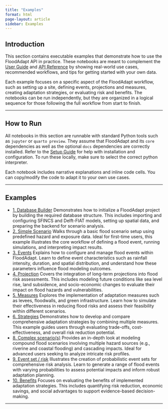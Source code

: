 ```yaml
---
title: "Examples"
format: html
page-layout: article
sidebar: Examples
---
```


## Introduction

This section contains executable examples that demonstrate how to use the FloodAdapt API in practice.
These notebooks are meant to complement the [User Guide](../4_user_guide/index.qmd) and [API Reference](../api_ref/api_index.qmd) by showing real-world use cases, recommended workflows, and tips for getting started with your own data.

Each example focuses on a specific aspect of the FloodAdapt workflow, such as setting up a site, defining events, projections and measures, creating adaptation strategies, or evaluating risk and benefits.
The notebooks can be run independently, but they are organized in a logical sequence for those following the full workflow from start to finish.

---

## How to Run

All notebooks in this section are runnable with standard Python tools such as `jupyter` or `quarto preview`.
They assume that FloodAdapt and its `core` dependencies as well as the optional `docs` dependencies are correctly installed.
Refer to the [Setup Guide](../3_setup_guide/index.qmd) for help with installation and configuration.
To run these locally, make sure to select the correct python interpreter.

Each notebook includes narrative explanations and inline code cells. You can copy/modify the code to adapt it to your own use cases.

---

## Examples

- [1. Database Builder](database_builder/index.qmd) Demonstrates how to initialize a FloodAdapt project by building the required database structure. This includes importing and configuring SFINCS and Delft-FIAT models, setting up spatial data, and preparing the backend for scenario analysis.
- [2. Simple Scenario](scenarios/simple_scenario.ipynb) Walks through a basic flood scenario setup using predefined hazard and exposure data. Ideal for first-time users, this example illustrates the core workflow of defining a flood event, running simulations, and interpreting impact results.
- [3. Events ](events/index.qmd) Explains how to configure and manage flood events within FloodAdapt. Learn to define event characteristics such as rainfall intensity, duration, and spatial distribution, and understand how these parameters influence flood modeling outcomes.
- [4. Projection ](projections/projections.ipynb) Covers the integration of long-term projections into flood risk assessments. This includes modeling future conditions like sea level rise, land subsidence, and socio-economic changes to evaluate their impact on flood hazards and vulnerabilities.
- [5. Measures](measures/index.qmd) Explores the implementation of adaptation measures such as levees, floodwalls, and green infrastructure. Learn how to simulate their effectiveness in reducing flood risks and assess their feasibility within different scenarios.
- [6. Strategies](strategies/index.qmd) Demonstrates how to develop and compare comprehensive adaptation strategies by combining multiple measures. This example guides users through evaluating trade-offs, cost-effectiveness, and overall risk reduction potential.
- [8. Complex scenario(s)](scenarios/complex_scenario.ipynb) Provides an in-depth look at modeling compound flood scenarios involving multiple hazard sources (e.g., riverine and coastal flooding) and cascading impacts. Ideal for advanced users seeking to analyze intricate risk profiles.
- [9. Event set / risk](event_set/create_event_set.ipynb) Illustrates the creation of probabilistic event sets for comprehensive risk analysis. Learn to generate a range of flood events with varying probabilities to assess potential impacts and inform robust adaptation planning.
- [10. Benefits](benefits/index.qmd) Focuses on evaluating the benefits of implemented adaptation strategies. This includes quantifying risk reduction, economic savings, and social advantages to support evidence-based decision-making.

---
